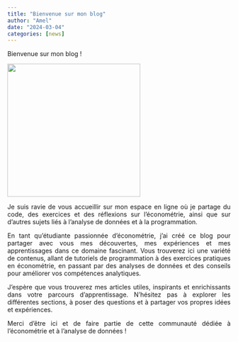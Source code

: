 ```yaml
---
title: "Bienvenue sur mon blog" 
author: "Amel"
date: "2024-03-04"
categories: [news]
---
```


Bienvenue sur mon blog !

![](thumbnail.jpg){fig-align="left" width="300"}

::: {style="text-align: justify;"}
Je suis ravie de vous accueillir sur mon espace en ligne où je partage du code, des exercices et des réflexions sur l'économétrie, ainsi que sur d'autres sujets liés à l'analyse de données et à la programmation.

En tant qu'étudiante passionnée d'économétrie, j'ai créé ce blog pour partager avec vous mes découvertes, mes expériences et mes apprentissages dans ce domaine fascinant. Vous trouverez ici une variété de contenus, allant de tutoriels de programmation à des exercices pratiques en économétrie, en passant par des analyses de données et des conseils pour améliorer vos compétences analytiques.

J'espère que vous trouverez mes articles utiles, inspirants et enrichissants dans votre parcours d'apprentissage. N'hésitez pas à explorer les différentes sections, à poser des questions et à partager vos propres idées et expériences.

Merci d'être ici et de faire partie de cette communauté dédiée à l'économétrie et à l'analyse de données !
:::
